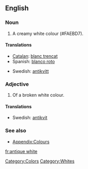 ==English==

===Noun===
{{en-noun|-}}

# {{color}} A creamy white colour (#FAEBD7).
#: {{colour panel|FAEBD7}}

====Translations====
{{trans-top|colour}}
* [[Catalan]]: [[blanc trencat]]
* Spanish: [[blanco roto]]
{{trans-mid}}
* Swedish: [[antikvitt]]
{{trans-bottom}}

===Adjective===
{{en-adj|-}}

# {{color}} Of a broken white colour.

====Translations====
{{trans-top|colour}}
* Swedish: [[antikvit]]
{{trans-mid}}
{{trans-bottom}}

===See also===
* [[Appendix:Colours]]

[[Category:Colors]]
[[Category:Whites]]

[[fr:antique white]]
